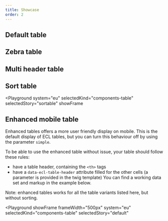 ```yaml
---
title: Showcase
order: 2
---
```



## Default table

<Playground system="eu" selectedKind="components-table" selectedStory="default">
  <Html markup={tableDefault} />
</Playground>

## Zebra table

<Playground system="eu" selectedKind="components-table" selectedStory="zebra">
  <Html markup={tableZebra} />
</Playground>

## Multi header table

<Playground system="eu" selectedKind="components-table" selectedStory="multi">
  <Html markup={tableMulti} />
</Playground>

## Sort table

<Playground
  system="eu"
  selectedKind="components-table"
  selectedStory="sortable"
  showFrame
>
  <Html markup={tableSortable} />
</Playground>

## Enhanced mobile table

Enhanced tables offers a more user friendly display on mobile.
This is the default display of ECL tables, but you can turn this behaviour off by using the parameter `simple`.

To be able to use the enhanced table without issue, your table should follow these rules:

- have a table header, containing the `<th>` tags
- have a `data-ecl-table-header` attribute filled for the other cells (a parameter is provided in the twig template)
  You can find a working data set and markup in the example below.

Note: enhanced tables works for all the table variants listed here, but without sorting.

<Playground
  showFrame
  frameWidth="500px"
  system="eu"
  selectedKind="components-table"
  selectedStory="default"
>
  <Html markup={tableDefault} />
</Playground>

